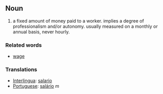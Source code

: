==Noun==

# a fixed amount of money paid to a worker. implies a degree of professionalism and/or autonomy. usually measured on a monthly or annual basis, never hourly.

===Related words===
* [[wage]]

===Translations===
*[[Interlingua]]: [[salario]]
*[[Portuguese]]: [[salário]] ''m''